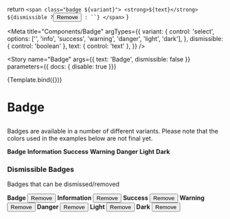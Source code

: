 
  return `
    <span class="badge ${variant}">
      <strong>${text}</strong>
      ${dismissible ?
        `<button class="close">
          <span class="sr-only">Remove</span>
        </button>` : ``}
    </span>`
}

<Meta
  title="Components/Badge"
  argTypes={{
    variant: {
      control: 'select',
      options: ['', 'info', 'success', 'warning', 'danger', 'light', 'dark'],
    },
    dismissible: {
      control: 'boolean'
    },
    text: { control: 'text' },
  }}
/>

<Story
  name="Badge"
  args={{
    text: 'Badge',
    dismissible: false
  }}
  parameters={{ docs: { disable: true }}}
>
  {Template.bind({})}
</Story>

# Badge

##

Badges are available in a number of different variants. Please note that the colors used in the examples below are not final yet.

<Canvas>
  <span class="badge">
    <strong>Badge</strong>
  </span>
  <span class="badge info">
    <strong>Information</strong>
  </span>
  <span class="badge success">
    <strong>Success</strong>
  </span>
  <span class="badge warning">
    <strong>Warning</strong>
  </span>
  <span class="badge danger">
    <strong>Danger</strong>
  </span>
  <span class="badge light">
    <strong>Light</strong>
  </span>
  <span class="badge dark">
    <strong>Dark</strong>
  </span>
</Canvas>

### Dismissible Badges

Badges that can be dismissed/removed

<Canvas>
  <span class="badge">
    <strong>Badge</strong>
    <button class="close">
      <span class="sr-only">Remove</span>
    </button>
  </span>
  <span class="badge info">
    <strong>Information</strong>
    <button class="close">
      <span class="sr-only">Remove</span>
    </button>  </span>
  <span class="badge success">
    <strong>Success</strong>
    <button class="close">
      <span class="sr-only">Remove</span>
    </button>  </span>
  <span class="badge warning">
    <strong>Warning</strong>
    <button class="close">
      <span class="sr-only">Remove</span>
    </button>  </span>
  <span class="badge danger">
    <strong>Danger</strong>
    <button class="close">
      <span class="sr-only">Remove</span>
    </button>  </span>
  <span class="badge light">
    <strong>Light</strong>
    <button class="close">
      <span class="sr-only">Remove</span>
    </button>  </span>
  <span class="badge dark">
    <strong>Dark</strong>
    <button class="close">
      <span class="sr-only">Remove</span>
    </button>  </span>
</Canvas>

